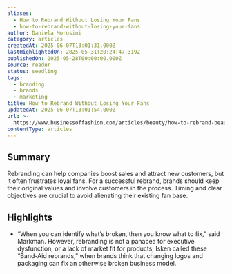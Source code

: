 ```yaml
---
aliases:
  - How to Rebrand Without Losing Your Fans
  - how-to-rebrand-without-losing-your-fans
author: Daniela Morosini
category: articles
createdAt: 2025-06-07T13:01:31.000Z
lastHighlightedOn: 2025-05-31T20:24:47.319Z
publishedOn: 2025-05-28T00:00:00.000Z
source: reader
status: seedling
tags:
  - branding
  - brands
  - marketing
title: How to Rebrand Without Losing Your Fans
updatedAt: 2025-06-07T13:01:54.000Z
url: >-
  https://www.businessoffashion.com/articles/beauty/how-to-rebrand-beauty-brands-boy-smells/?utm_source=Sailthru&utm_medium=email&utm_campaign=Newsletter%20Weekly%20Roundup:%20Retail%20Dive:%20Daily%20Dive%2005-31-2025&utm_term=Retail%20Dive%20Weekender
contentType: articles
---
```

## Summary

Rebranding can help companies boost sales and attract new customers, but it often frustrates loyal fans. For a successful rebrand, brands should keep their original values and involve customers in the process. Timing and clear objectives are crucial to avoid alienating their existing fan base.

## Highlights

- “When you can identify what’s broken, then you know what to fix,” said Markman. However, rebranding is not a panacea for executive dysfunction, or a lack of market fit for products; Isken called these “Band-Aid rebrands,” when brands think that changing logos and packaging can fix an otherwise broken business model.
